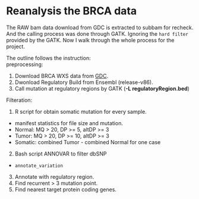 # Reanalysis the BRCA data

The RAW bam data download from GDC is extracted to subbam for recheck. And the calling process was done through GATK. Ignoring the `hard filter` provided by the GATK. Now I walk through the whole process for the project.

The outline follows the instruction:  
preprocessing:

1. Download BRCA WXS data from [GDC]('https://gdc-portal.nci.nih.gov/projects/TCGA-BRCA').
2. Dwonload Regulatory Build from Ensembl (release-v86).
3. Call mutation at regulatory regions by GATK (**-L regulatoryRegion.bed**)

Filteration: 

1. R script for obtain somatic mutation for every sample.
  + manifest statistics for file size and mutation.
  + Normal: MQ > 20, DP >= 5, altDP >= 3
  + Tumor: MQ > 20, DP >= 10, altDP >= 3
  + Somatic: combined Tumor - combined Normal for one case
2. Bash script ANNOVAR to filter dbSNP
  + `annotate_variation`
3. Annotate with regulatory region.
4. Find recurrent > 3 mutation point.
5. Find nearest target protein coding genes.